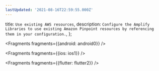 ```yaml
---
lastUpdated: '2021-08-16T22:59:55.000Z'
---
```

  title: `Use existing AWS resources`,
  description: `Configure the Amplify Libraries to use existing Amazon Pinpoint resources by referencing them in your configuration.`,
};


<Fragments fragments={{android: android0}} />


<Fragments fragments={{ios: ios1}} />


<Fragments fragments={{flutter: flutter2}} />
